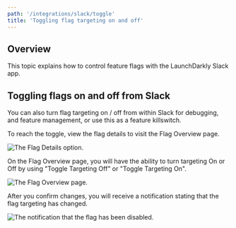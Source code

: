 ```yaml
---
path: '/integrations/slack/toggle'
title: 'Toggling flag targeting on and off'
---
```


## Overview

This topic explains how to control feature flags with the LaunchDarkly Slack app.

## Toggling flags on and off from Slack

You can also turn flag targeting on / off from within Slack for debugging, and feature management, or use this as a feature killswitch.

To reach the toggle, view the flag details to visit the Flag Overview page.

![The Flag Details option.](../../images/slack-flag-remove.png)

On the Flag Overview page, you will have the ability to turn targeting On or Off by using "Toggle Targeting Off" or "Toggle Targeting On".

![The Flag Overview page.](../../images/slack-flag-overview.png)

After you confirm changes, you will receive a notification stating that the flag targeting has changed.

![The notification that the flag has been disabled.](../../images/slack-flag-disable-notification.png)
